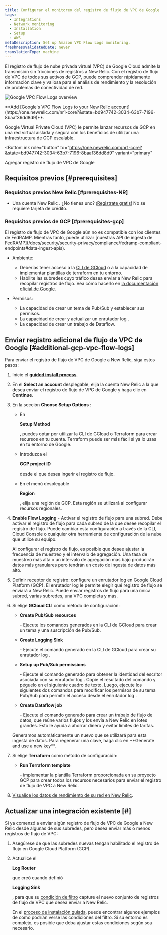 ```yaml
---
title: Configurar el monitoreo del registro de flujo de VPC de Google
tags:
  - Integrations
  - Network monitoring
  - Installation
  - Setup
  - AWS
metaDescription: Set up Amazon VPC Flow Logs monitoring.
freshnessValidatedDate: never
translationType: machine
---
```



El registro de flujo de nube privada virtual (VPC) de Google Cloud admite la transmisión sin fricciones de registros a New Relic. Con el registro de flujo de VPC de todos sus activos de GCP, puede comprender rápidamente información clave y valiosa para el análisis de rendimiento y la resolución de problemas de conectividad de red.

<img
  title="Google VPC Flow Logs overview"
  alt="Google VPC Flow Logs overview"
  src={networkCloudFlowLogsOverview}
/>

<figcaption>
  <DNT>**Add [Google's VPC Flow Logs to your New Relic account](https://one.newrelic.com/nr1-core?&state=bd947742-3034-63b7-7196-8baaf36dd8d9)**</DNT>.
</figcaption>

Google Virtual Private Cloud (VPC) le permite lanzar recursos de GCP en una red virtual aislada y segura con los beneficios de utilizar una infraestructura de GCP escalable.

<ButtonLink
  role="button"
  to="https://one.newrelic.com/nr1-core?&state=bd947742-3034-63b7-7196-8baaf36dd8d9"
  variant="primary"
>
  Agregar registro de flujo de VPC de Google
</ButtonLink>

## Requisitos previos [#prerequisites]

### Requisitos previos New Relic [#prerequisites-NR]

* Una cuenta New Relic . ¿No tienes uno? [¡Registrate gratis!](https://newrelic.com/signup) No se requiere tarjeta de crédito.

### Requisitos previos de GCP [#prerequisites-gcp]

<Callout variant="important">
  El registro de flujo de VPC de Google aún no es compatible con los clientes de FedRAMP. Mientras tanto, puede utilizar [nuestras API de ingesta de FedRAMP](/docs/security/security-privacy/compliance/fedramp-compliant-endpoints#data-ingest-apis).
</Callout>

* Ambiente:

  * Deberías tener acceso a la [CLI de GCloud](https://cloud.google.com/sdk/docs/install) o a la capacidad de implementar plantillas de terraform en tu entorno.
  * Habilite las subredes cuyo tráfico desea enviar a New Relic para recopilar registros de flujo. Vea cómo hacerlo en [la documentación oficial de Google](https://cloud.google.com/vpc/docs/using-flow-logs#enable-logging-existing).

* Permisos:

  * La capacidad de crear un tema de Pub/Sub y establecer sus permisos.
  * La capacidad de crear y actualizar un enrutador log .
  * La capacidad de crear un trabajo de Dataflow.

## Enviar registro adicional de flujo de VPC de Google [#additional-gcp-vpc-flow-logs]

Para enviar el registro de flujo de VPC de Google a New Relic, siga estos pasos:

1. Inicie el <DNT>**[guided install process](https://one.newrelic.com/nr1-core?&state=bd947742-3034-63b7-7196-8baaf36dd8d9)**</DNT>.

2. En el <DNT>**Select an account**</DNT> desplegable, elija la cuenta New Relic a la que desea enviar el registro de flujo de VPC de Google y haga clic en <DNT>**Continue**</DNT>.

3. En la sección <DNT>**Choose Setup Options**</DNT> :

   * En

     <DNT>**Setup Method**</DNT>

     , puedes optar por utilizar la CLI de GCloud o Terraform para crear recursos en tu cuenta. Terraform puede ser más fácil si ya lo usas en tu entorno de Google.

   * Introduzca el

     <DNT>**GCP project ID**</DNT>

     desde el que desea ingerir el registro de flujo.

   * En el menú desplegable

     <DNT>**Region**</DNT>

     , elija una región de GCP. Esta región se utilizará al configurar recursos regionales.

4. <DNT>**Enable Flow Logging**</DNT> - Activar el registro de flujo para una subred. Debe activar el registro de flujo para cada subred de la que desee recopilar el registro de flujo. Puede cambiar esta configuración a través de la CLI, Cloud Console o cualquier otra herramienta de configuración de la nube que utilice su equipo.

   <Callout variant="tip">
     Al configurar el registro de flujo, es posible que desee ajustar la frecuencia de muestreo y el intervalo de agregación. Una tasa de muestreo más alta o un intervalo de agregación más bajo producirán datos más granulares pero tendrán un costo de ingesta de datos más alto.
   </Callout>

5. Definir receptor de registro: configure un enrutador log en Google Cloud Platform (GCP). El enrutador log le permite elegir qué registro de flujo se enviará a New Relic. Puede enviar registros de flujo para una única subred, varias subredes, una VPC completa y más.

6. Si elige <DNT>**GCloud CLI**</DNT> como método de configuración:

   * <DNT>**Create Pub/Sub resources**</DNT>

     \- Ejecute los comandos generados en la CLI de GCloud para crear un tema y una suscripción de Pub/Sub.

   * <DNT>**Create Logging Sink**</DNT>

     \- Ejecute el comando generado en la CLI de GCloud para crear su enrutador log .

   * <DNT>**Setup up Pub/Sub permissions**</DNT>

     \- Ejecute el comando generado para obtener la identidad del escritor asociada con su enrutador log . Copie el resultado del comando y péguelo en el siguiente cuadro de texto. Luego, ejecute los siguientes dos comandos para modificar los permisos de su tema Pub/Sub para permitir el acceso desde el enrutador log .

   * <DNT>**Create Dataflow job**</DNT>

     \- Ejecute el comando generado para crear un trabajo de flujo de datos, que reúne varios flujos y los envía a New Relic en lotes grandes. Esto le ayuda a ahorrar dinero y evitar límites de tarifas.

   <Callout variant="tip">
     Generamos automáticamente un nuevo <InlinePopover type="licenseKey"/>que se utilizará para esta ingesta de datos. Para regenerar una clave, haga clic en <DNT>**Generate and use a new key**</DNT>.
   </Callout>

7. Si elige <DNT>**Terraform**</DNT> como método de configuración:

   * <DNT>**Run Terraform template**</DNT>

     \- implementar la plantilla Terraform proporcionada en su proyecto GCP para crear todos los recursos necesarios para enviar el registro de flujo de VPC a New Relic.

8. [Visualice los datos de rendimiento de su red en New Relic](/docs/network-performance-monitoring/monitoring-network-data/visualize-network-data).

## Actualizar una integración existente \[#]

Si ya comenzó a enviar algún registro de flujo de VPC de Google a New Relic desde algunas de sus subredes, pero desea enviar más o menos registros de flujo de VPC:

1. Asegúrese de que las subredes nuevas tengan habilitado el registro de flujo en Google Cloud Platform (GCP).

2. Actualice el

   <DNT>**Log Router**</DNT>

   que creó cuando definió

   <DNT>**Logging Sink**</DNT>

   , para que su [condición de filtro](https://cloud.google.com/logging/docs/view/logging-query-language) capture el nuevo conjunto de registros de flujo de VPC que desea enviar a New Relic.

   <Callout variant="tip">En el [proceso de instalación guiada](https://one.newrelic.com/marketplace?duration=1800000&state=00731ead-620f-4a71-b1fa-b4fc6af24fca), puede encontrar algunos ejemplos de cómo podrían verse las condiciones del filtro. Si su entorno es complejo, es posible que deba ajustar estas condiciones según sea necesario.</Callout>

<InstallFeedback/>